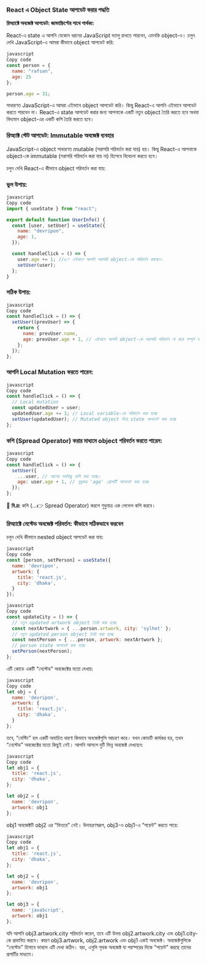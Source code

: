 ### React এ Object State আপডেট করার পদ্ধতি

**রিঅ্যাক্টে অবজেক্ট আপডেট: জাভাস্ক্রিপ্টের সাথে পার্থক্য:**

React-এ state এ আপনি যেকোন ধরনের JavaScript ভ্যালু রাখতে পারবেন, এমনকি object-ও। চলুন দেখি JavaScript-এ আমরা কীভাবে object আপডেট করি:

```jsx
javascript
Copy code
const person = {
  name: "rafsan",
  age: 25
};

person.age = 31;

```

সাধারণত JavaScript-এ আমরা এইভাবে object আপডেট করি। কিন্তু React-এ আপনি এইভাবে আপডেট করতে পারবেন না। React-এ state আপডেট করার জন্য আপনাকে একটি নতুন object তৈরি করতে হবে অথবা বিদ্যমান object-এর একটি কপি তৈরি করতে হবে।

### রিঅ্যাক্ট স্টেট আপডেট: Immutable অবজেক্ট ব্যবহার

JavaScript-এ object সাধারণত mutable (সরাসরি পরিবর্তন করা যায়) হয়। কিন্তু React-এ আপনাকে object-কে immutable (সরাসরি পরিবর্তন করা যায় না) হিসেবে বিবেচনা করতে হবে।

চলুন দেখি React-এ কীভাবে object পরিবর্তন করা যায়:

### ভুল উপায়:

```jsx
javascript
Copy code
import { useState } from "react";

export default function UserInfo() {
  const [user, setUser] = useState({
    name: "devripon",
    age: 1,
  });

  const handleClick = () => {
    user.age += 1; //👉 এইখানে আপনি সরাসরি object-কে পরিবর্তন করছেন।
    setUser(user);
  };
}

```

### সঠিক উপায়:

```jsx
javascript
Copy code
const handleClick = () => {
  setUser((prevUser) => {
    return {
      name: prevUser.name,
      age: prevUser.age + 1, // এইখানে আপনি object-কে সরাসরি পরিবর্তন না করে সম্পূর্ণ নতুন object দিচ্ছেন।
    };
  });
};

```

### আপনি Local Mutation করতে পারেন:

```jsx
javascript
Copy code
const handleClick = () => {
  // Local mutation
  const updatedUser = user;
  updatedUser.age += 1; // Local variable-কে পরিবর্তন করা হচ্ছে
  setUser(updatedUser); // Mutated object দিয়ে state আপডেট করা হচ্ছে
};

```

### কপি (Spread Operator) করার মাধ্যমে object পরিবর্তন করতে পারেন:

```jsx
javascript
Copy code
const handleClick = () => {
  setUser({
    ...user, // আগের সবকিছু কপি করা হচ্ছে।
    age: user.age + 1, // শুধুমাত্র 'age' প্রোপার্টি আপডেট করা হচ্ছে
  });
};

```

🤚 **বি.দ্র:** কপি (…👉 Spread Operator) করলে শুধুমাত্র এক লেভেল কপি করবে।

### রিঅ্যাক্টে নেস্টেড অবজেক্ট পরিবর্তন: কীভাবে সঠিকভাবে করবেন

চলুন দেখি কীভাবে nested object আপডেট করা যায়:

```jsx
javascript
Copy code
const [person, setPerson] = useState({
  name: 'devripon',
  artwork: {
    title: 'react.js',
    city: 'dhaka',
  }
});

```

```jsx
javascript
Copy code
const updateCity = () => {
  // নতুন updated artwork object তৈরি করা হচ্ছে
  const nextArtwork = { ...person.artwork, city: 'sylhet' };
  // নতুন updated person object তৈরি করা হচ্ছে
  const nextPerson = { ...person, artwork: nextArtwork };
  // person state আপডেট করা হচ্ছে
  setPerson(nextPerson);
};

```

এটি কোডে একটি “নেস্টেড” অবজেক্টের মতো দেখায়:

```jsx
javascript
Copy code
let obj = {
  name: 'devripon',
  artwork: {
    title: 'react.js',
    city: 'dhaka',
  }
};

```

তবে, “নেস্টিং” হল একটি অযাচিত ধারণা কিভাবে অবজেক্টগুলি আচরণ করে। যখন কোডটি কার্যকর হয়, তখন “নেস্টেড” অবজেক্টের মতো কিছুই নেই। আপনি আসলে দুটি ভিন্ন অবজেক্ট দেখছেন:

```jsx
javascript
Copy code
let obj1 = {
  title: 'react.js',
  city: 'dhaka',
};

let obj2 = {
  name: 'devripon',
  artwork: obj1
};

```

obj1 অবজেক্টটি obj2 এর “ভিতরে” নেই। উদাহরণস্বরূপ, obj3-ও obj1-এ “পয়েন্ট” করতে পারে:

```jsx
javascript
Copy code
let obj1 = {
  title: 'react.js',
  city: 'dhaka',
};

let obj2 = {
  name: 'devripon',
  artwork: obj1
};

let obj3 = {
  name: 'javaScript',
  artwork: obj1
};

```

যদি আপনি obj3.artwork.city পরিবর্তন করেন, তবে এটি উভয় obj2.artwork.city এবং obj1.city-কে প্রভাবিত করবে। কারণ obj3.artwork, obj2.artwork এবং obj1 একই অবজেক্ট। অবজেক্টগুলিকে “নেস্টেড” হিসাবে ভাবলে এটি দেখা কঠিন। বরং, এগুলি পৃথক অবজেক্ট যা পরস্পরের দিকে “পয়েন্ট” করছে তাদের প্রপার্টির মাধ্যমে।
